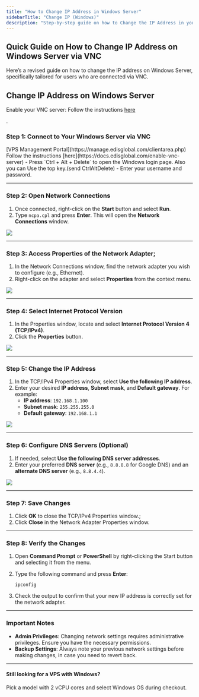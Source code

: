 ```yaml
---
title: "How to Change IP Address in Windows Server"
sidebarTitle: "Change IP (Windows)"
description: "Step-by-step guide on how to Change the IP Address in your Windows Server operating system."
---
```


## Quick Guide on How to Change IP Address on Windows Server via VNC

Here’s a revised guide on how to change the IP address on Windows Server, specifically tailored for users who are connected via VNC.

## Change IP Address on Windows Server

Enable your VNC server: Follow the instructions <a href="https://docs.edisglobal.com/enable-vnc-server" target="_blank">
here</a>

.

### **Step 1: Connect to Your Windows Server via VNC**

<Steps>
  <Step title="Log in to your">
    [VPS Management Portal](https://manage.edisglobal.com/clientarea.php)
  </Step>
  <Step title="Enable your VNC server">
    Follow the instructions
    [here](https://docs.edisglobal.com/enable-vnc-server)
  </Step>
  <Step title="Open VNC">
    - Press `Ctrl + Alt + Delete` to open the Windows login page. Also you can
      Use the top key.(send CtrlAltDelete)  - Enter your username and
      password.
  </Step>
</Steps>

---

### **Step 2: Open Network Connections**

1. Once connected, right-click on the **Start** button and select **Run**.
2. Type `ncpa.cpl` and press **Enter**. This will open the **Network Connections** window.

![](/assets/1sSq3fI0sZJj8Zc4RoSr4-9mrOC1yNl1bI3VFtxq2NR-20241106-143431.png)

---

### **Step 3: Access Properties of the Network Adapter;**

1. In the Network Connections window, find the network adapter you wish to configure (e.g., Ethernet).
2. Right-click on the adapter and select **Properties** from the context menu.

![](/assets/1sSq3fI0sZJj8Zc4RoSr4-DMYYt30jBazsPxUj7AJlB-20241106-143450.png)

---

### **Step 4: Select Internet Protocol Version**

1. In the Properties window, locate and select **Internet Protocol Version 4 (TCP/IPv4)**.
2. Click the **Properties** button.

![](/assets/1sSq3fI0sZJj8Zc4RoSr4-aKYYiaZFGWrDXcuNvHt2Q-20241106-143634.png)

---

### **Step 5: Change the IP Address**

1. In the TCP/IPv4 Properties window, select **Use the following IP address**.
2. Enter your desired **IP address**, **Subnet mask**, and **Default gateway**. For example:
   - **IP address**: `192.168.1.100`
   - **Subnet mask**: `255.255.255.0`
   - **Default gateway**: `192.168.1.1`

![](/assets/1sSq3fI0sZJj8Zc4RoSr4-7e4qsQlMtqcneRYQoPZQp-20241106-143711.png)

---

### **Step 6: Configure DNS Servers (Optional)**

1. If needed, select **Use the following DNS server addresses**.
2. Enter your preferred **DNS server** (e.g., `8.8.8.8` for Google DNS) and an **alternate DNS server** (e.g., `8.8.4.4`).

![](/assets/1sSq3fI0sZJj8Zc4RoSr4-4BhxXEhIHXelTu7FLG9lc-20241106-143733.png)

---

### **Step 7: Save Changes**

1. Click **OK** to close the TCP/IPv4 Properties window.;
2. Click **Close** in the Network Adapter Properties window.

---

### **Step 8: Verify the Changes**

1. Open **Command Prompt** or **PowerShell** by right-clicking the Start button and selecting it from the menu.
2. Type the following command and press **Enter**:

   `ipconfig`
3. Check the output to confirm that your new IP address is correctly set for the network adapter.

---

### Important Notes

- **Admin Privileges**: Changing network settings requires administrative privileges. Ensure you have the necessary permissions.
- **Backup Settings**: Always note your previous network settings before making changes, in case you need to revert back.

---

#### Still looking for a VPS with Windows?

Pick a model with 2 vCPU cores and select Windows OS during checkout.

<CtaButton label="order Windows VPS" link="https://www.edisglobal.com/#start-now" />